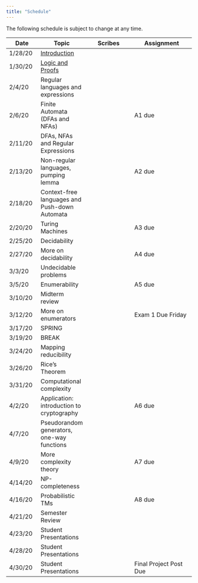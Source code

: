 ```yaml
---
title: "Schedule"
---
```

The following schedule is subject to change at any time.

| **Date** | **Topic**  | **Scribes** |  **Assignment** |
| ---------|------------|-------------|-----------------|
| 1/28/20  | [Introduction](https://moodle.smith.edu/mod/resource/view.php?id=525927) |||
| 1/30/20  | [Logic and Proofs](https://moodle.smith.edu/mod/resource/view.php?id=527937) |||
| 2/4/20   | Regular languages and expressions |||
| 2/6/20   | Finite Automata (DFAs and NFAs) ||A1 due|
| 2/11/20  | DFAs, NFAs and Regular Expressions |||
| 2/13/20  | Non-regular languages, pumping lemma ||A2 due|
| 2/18/20  | Context-free languages and Push-down Automata |||
| 2/20/20  | Turing Machines ||A3 due|
| 2/25/20  | Decidability |||
| 2/27/20  | More on decidability ||A4 due|
| 3/3/20   | Undecidable problems |||
| 3/5/20   | Enumerability ||A5 due|
| 3/10/20  | Midterm review |||
| 3/12/20  | More on enumerators || Exam 1 Due Friday |
| 3/17/20  | SPRING |||
| 3/19/20  | BREAK |||
| 3/24/20  | Mapping reducibility |||
| 3/26/20  | Rice's Theorem |||
| 3/31/20  | Computational complexity |||
| 4/2/20   | Application: introduction to cryptography ||A6 due|
| 4/7/20   | Pseudorandom generators, one-way functions |||
| 4/9/20  | More complexity theory ||A7 due|
| 4/14/20  | NP-completeness |||
| 4/16/20  | Probabilistic TMs ||A8 due|
| 4/21/20  | Semester Review |||
| 4/23/20  | Student Presentations |||
| 4/28/20   | Student Presentations |||
| 4/30/20   | Student Presentations ||Final Project Post Due|